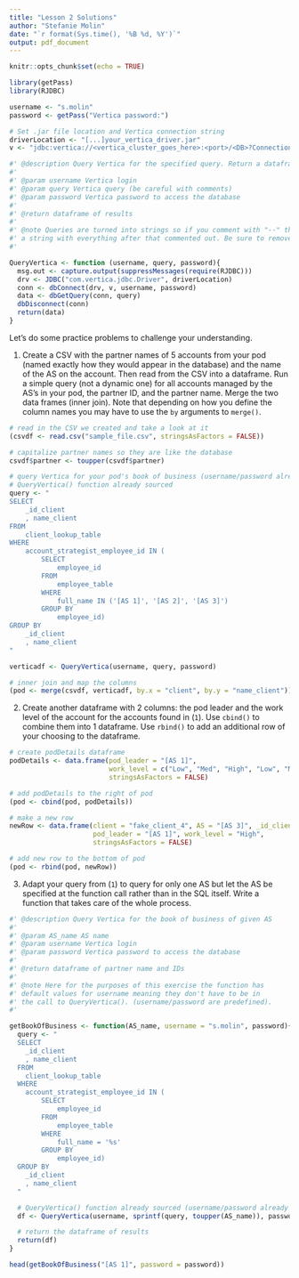 ```yaml
---
title: "Lesson 2 Solutions"
author: "Stefanie Molin"
date: "`r format(Sys.time(), '%B %d, %Y')`"
output: pdf_document
---
```


```r
knitr::opts_chunk$set(echo = TRUE)
```

```r
library(getPass)
library(RJDBC)

username <- "s.molin"
password <- getPass("Vertica password:")

# Set .jar file location and Vertica connection string
driverLocation <- "[...]your_vertica_driver.jar"
v <- "jdbc:vertica://<vertica_cluster_goes_here>:<port>/<DB>?ConnectionLoadBalance=true"

#' @description Query Vertica for the specified query. Return a dataframe of the results.
#'
#' @param username Vertica login
#' @param query Vertica query (be careful with comments)
#' @param password Vertica password to access the database
#'
#' @return dataframe of results
#'
#' @note Queries are turned into strings so if you comment with "--" the result will be
#' a string with everything after that commented out. Be sure to remove those beforehand.
#'

QueryVertica <- function (username, query, password){
  msg.out <- capture.output(suppressMessages(require(RJDBC)))
  drv <- JDBC("com.vertica.jdbc.Driver", driverLocation)
  conn <- dbConnect(drv, v, username, password)
  data <- dbGetQuery(conn, query)
  dbDisconnect(conn)
  return(data)
}
```

Let's do some practice problems to challenge your understanding.

1. Create a CSV with the partner names of 5 accounts from your pod (named exactly how they would appear in the database) and the name of the AS on the account. Then read from the CSV into a dataframe. Run a simple query (not a dynamic one) for all accounts managed by the AS's in your pod, the partner ID, and the partner name. Merge the two data frames (inner join). Note that depending on how you define the column names you may have to use the `by` arguments to `merge()`.

```r
# read in the CSV we created and take a look at it
(csvdf <- read.csv("sample_file.csv", stringsAsFactors = FALSE))

# capitalize partner names so they are like the database
csvdf$partner <- toupper(csvdf$partner)

# query Vertica for your pod's book of business (username/password already defined)
# QueryVertica() function already sourced
query <- "
SELECT
	_id_client
	, name_client
FROM
	client_lookup_table
WHERE
	account_strategist_employee_id IN (
		SELECT
			employee_id
		FROM
			employee_table
		WHERE
			full_name IN ('[AS 1]', '[AS 2]', '[AS 3]')
		GROUP BY
			employee_id)
GROUP BY
	_id_client
	, name_client
"

verticadf <- QueryVertica(username, query, password)

# inner join and map the columns
(pod <- merge(csvdf, verticadf, by.x = "client", by.y = "name_client"))
```

2. Create another dataframe with 2 columns: the pod leader and the work level of the account for the accounts found in (`1`). Use `cbind()` to combine them into 1 dataframe. Use `rbind()` to add an additional row of your choosing to the dataframe.

```r
# create podDetails dataframe
podDetails <- data.frame(pod_leader = "[AS 1]",
                         work_level = c("Low", "Med", "High", "Low", "Med"),
                         stringsAsFactors = FALSE)

# add podDetails to the right of pod
(pod <- cbind(pod, podDetails))

# make a new row
newRow <- data.frame(client = "fake_client_4", AS = "[AS 3]", _id_client = 1234,
                     pod_leader = "[AS 1]", work_level = "High",
                     stringsAsFactors = FALSE)

# add new row to the bottom of pod
(pod <- rbind(pod, newRow))
```

\pagebreak

3. Adapt your query from (`1`) to query for only one AS but let the AS be specified at the function call rather than in the SQL itself. Write a function that takes care of the whole process.

```r
#' @description Query Vertica for the book of business of given AS
#'
#' @param AS_name AS name
#' @param username Vertica login
#' @param password Vertica password to access the database
#'
#' @return dataframe of partner name and IDs
#'
#' @note Here for the purposes of this exercise the function has
#' default values for username meaning they don't have to be in
#' the call to QueryVertica(). (username/password are predefined).
#'

getBookOfBusiness <- function(AS_name, username = "s.molin", password){
  query <- "
  SELECT
  	_id_client
  	, name_client
  FROM
  	client_lookup_table
  WHERE
  	account_strategist_employee_id IN (
  		SELECT
  			employee_id
  		FROM
  			employee_table
  		WHERE
  			full_name = '%s'
  		GROUP BY
  			employee_id)
  GROUP BY
  	_id_client
  	, name_client
  "

  # QueryVertica() function already sourced (username/password already defined)
  df <- QueryVertica(username, sprintf(query, toupper(AS_name)), password)

  # return the dataframe of results
  return(df)
}

head(getBookOfBusiness("[AS 1]", password = password))
```
